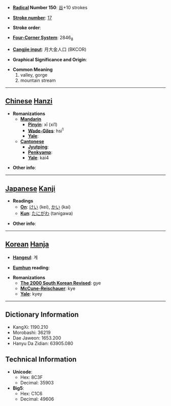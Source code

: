 * '''[[Wiktionary:Chinese radical index| Radical]] Number 150''': [[Wiktionary:Chinese radical index 谷|谷]]+10 strokes

* '''[[Wiktionary:Chinese total strokes index|Stroke number]]''': [[Wiktionary:Chinese total strokes index 17|17]]

* '''Stroke order''': 

* '''[[Wiktionary:Chinese four corner index|Four-Corner System]]''': 2846<sub>8</sub>

* '''[[Wiktionary:Chinese Cangjie index|Cangjie input]]''': 月大金人口 (BKCOR)

* '''Graphical Significance and Origin''': 

* '''Common Meaning'''
*#valley, gorge
*# mountain stream


----

== [[Chinese]] [[Hanzi]] ==

* '''Romanizations'''
** '''[[Mandarin]]'''
*** '''[[Pinyin]]''': xī (xi1)
*** '''[[Wade-Giles]]''': hsi<sup>1</sup>
*** '''[[Yale]]''': 
** '''[[Cantonese]]'''
*** '''[[Jyutping]]''':
*** '''[[Penkyamp]]''': 
*** '''[[Yale]]''': kai4

* '''Other info''': 

----

== [[Japanese]] [[Kanji]] ==

* '''Readings'''
** '''[[On]]''': [[けい]] (kei), [[かい]] (kai)
** '''[[Kun]]''': [[たにがわ]] (tanigawa)

* '''Other info''':  

----

== [[Korean]] [[Hanja]] ==

* '''[[Hangeul]]''': 계

* '''[[Eumhun]] reading''': 

* '''Romanizations'''
** '''[[The 2000 South Korean Revised Romanization|The 2000 South Korean Revised]]''': gye
** '''[[McCune-Reischauer]]''': kye
** '''[[Yale]]''': kyey

----

== Dictionary Information ==

* KangXi: 1190.210
* Morobashi: 36219
* Dae Jaweon: 1653.200
* Hanyu Da Zidian: 63905.080

== Technical Information ==

* '''Unicode''':
** Hex: 8C3F
** Decimal: 35903
* '''Big5''':
** Hex: C1C6
** Decimal: 49606